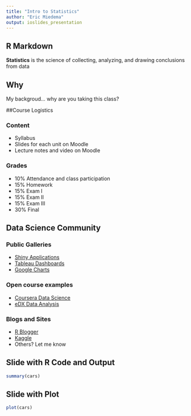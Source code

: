 ```yaml
---
title: "Intro to Statistics"
author: "Eric Miedema"
output: ioslides_presentation
---
```


## R Markdown

**Statistics** is the science of collecting, analyzing, and drawing conclusions from data

## Why

My backgroud... why are you taking this class?

##Course Logistics

### Content
- Syllabus  
- Slides for each unit on Moodle  
- Lecture notes and video on Moodle  
  
### Grades  
- 10%	Attendance and class participation
- 15%	Homework
- 15%	Exam I
- 15%	Exam II
- 15%	Exam III
- 30%	Final

## Data Science Community

### Public Galleries

- [Shiny Applications](http://shiny.rstudio.com/gallery/)
- [Tableau Dashboards](https://public.tableau.com/s/gallery)
- [Google Charts](https://developers.google.com/chart/)

### Open course examples

- [Coursera Data Science](https://www.coursera.org/specializations/jhu-data-science)
- [eDX Data Analysis](https://www.edx.org/xseries/data-analysis-life-sciences)

### Blogs and Sites
- [R Blogger](https://www.r-bloggers.com/)
- [Kaggle]([https://www.kaggle.com/)
- Others?  Let me know

## Slide with R Code and Output

```r
summary(cars)
```

## Slide with Plot

```r
plot(cars)
```


